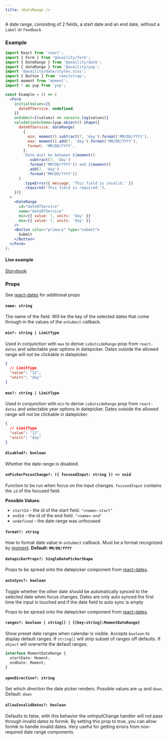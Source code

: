 ```yaml
---
title: <DateRange />
---
```


A date range, consisting of 2 fields, a start date and an end date, without a `Label` or `Feedback`

### Example

```jsx
import React from 'react';
import { Form } from '@availity/form';
import { DateRange } from '@availity/date';
import { dateRange } from '@availity/yup';
import '@availity/date/styles.scss';
import { Button } from 'reactstrap';
import moment from 'moment';
import * as yup from 'yup';

const Example = () => (
  <Form
    initialValues={{
      dateOfService: undefined,
    }}
    onSubmit={(values) => console.log(values)}
    validationSchema={yup.object().shape({
      dateOfService: dateRange(
        {
          min: moment().subtract(7, 'day').format('MM/DD/YYYY'),
          max: moment().add(7, 'day').format('MM/DD/YYYY'),
          format: 'MM/DD/YYYY',
        },
        `Date must be between ${moment()
          .subtract(7, 'day')
          .format('MM/DD/YYYY')} and ${moment()
          .add(7, 'day')
          .format('MM/DD/YYYY')}`
      )
        .typeError({ message: 'This field is invalid.' })
        .required('This field is required.'),
    })}
  >
    <DateRange
      id="dateOfService"
      name="dateOfService"
      min={{ value: 7, units: 'day' }}
      max={{ value: 7, units: 'day' }}
    />
    <Button color="primary" type="submit">
      Submit
    </Button>
  </Form>
);
```

#### Live example

[Storybook](https://availity.github.io/availity-react/storybook/?path=/docs/form-components-date--date-range)

### Props

See [react-dates](https://github.com/airbnb/react-dates#daterangepicker) for additional props

#### `name: string`

The name of the field. Will be the key of the selected dates that come through in the values of the `onSubmit` callback.

#### `min?: string | LimitType`

Used in conjunction with `max` to derive `isOutsideRange` prop from `react-dates` and selectable year options in datepicker. Dates outside the allowed range will not be clickable in datepicker.

```json hideCopy=true
{
  // LimitType
  "value": "12",
  "units": "day"
}
```

#### `max?: string | LimitType`

Used in conjunction with `min` to derive `isOutsideRange` prop from `react-dates` and selectable year options in datepicker. Dates outside the allowed range will not be clickable in datepicker.

```json hideCopy=true
{
  // LimitType
  "value": "12",
  "units": "day"
}
```

#### `disabled?: boolean`

Whether the date range is disabled.

#### `onPickerFocusChange?: ({ focusedInput: string }) => void`

Function to be run when focus on the input changes. `focusedInput` contains the `id` of the focused field.

**Possible Values**:

- `startId` - the id of the start field. `"<name>-start"`
- `endId` - the id of the end field. `"<name>-end"`
- `undefined` - the date range was unfocused

#### `format?: string`

How to format date value in `onSubmit` callback. Must be a format recognized by [moment](https://momentjs.com/docs/#/displaying/format/). **Default: `MM/DD/YYYY`**

#### `datepickerProps?: SingleDatePickerShape`

Props to be spread onto the datepicker component from [react-dates](https://github.com/airbnb/react-dates#singledatepicker).

#### `autoSync?: boolean`

Toggle whether the other date should be automatically synced to the selected date when focus changes. Dates are only auto synced the first time the input is touched and if the date field to auto sync is empty

Props to be spread onto the datepicker component from [react-dates](https://github.com/airbnb/react-dates#singledatepicker).

#### `ranges?: boolean | string[] | {[key:string]:MomentDateRange}`

Show preset date ranges when calendar is visible. Accepts `boolean` to display default ranges. If `string[]` will strip subset of ranges off defaults. If `object` will overwrite the default ranges.

```ts hideCopy=true
interface MomentDateRange {
  startDate: Moment;
  endDate: Moment;
}
```

#### `openDirection?: string`

Set which direction the date picker renders. Possible values are `up` and `down`. Default: `down`

#### `allowInvalidDates?: boolean`

Defaults to false, with this behavior the onInputChange handler will not pass through invalid dates to formik. By setting this prop to true, you can allow formik to handle invalid dates.
Very useful for getting errors from non-required date range components.
